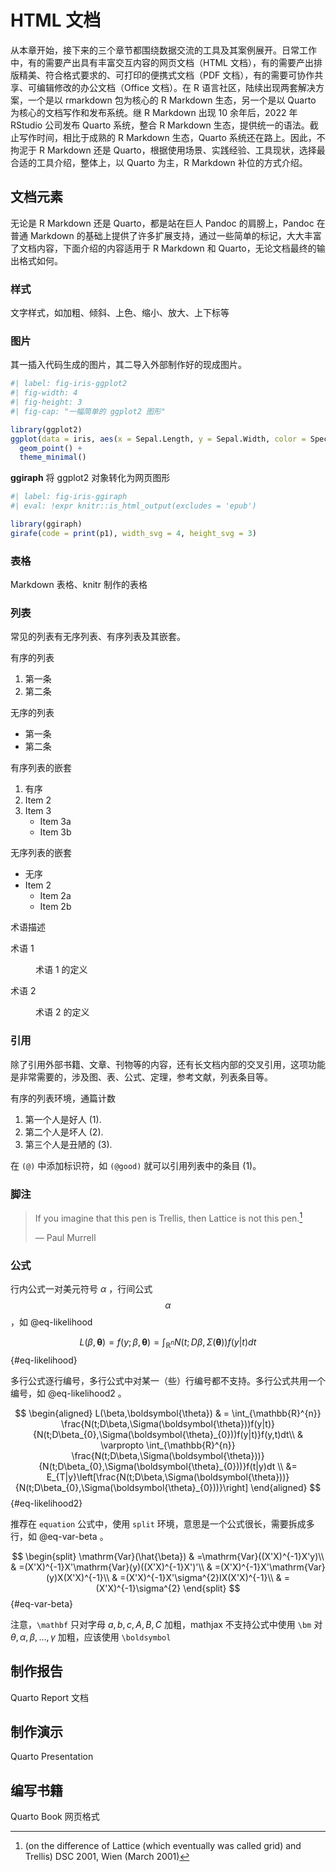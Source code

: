 # HTML 文档 {#sec-documents-html}

从本章开始，接下来的三个章节都围绕数据交流的工具及其案例展开。日常工作中，有的需要产出具有丰富交互内容的网页文档（HTML 文档），有的需要产出排版精美、符合格式要求的、可打印的便携式文档（PDF 文档），有的需要可协作共享、可编辑修改的办公文档（Office 文档）。在 R 语言社区，陆续出现两套解决方案，一个是以 rmarkdown 包为核心的 R Markdown 生态，另一个是以 Quarto 为核心的文档写作和发布系统。继 R Markdown 出现 10 余年后，2022 年 RStudio 公司发布 Quarto 系统，整合 R Markdown 生态，提供统一的语法。截止写作时间，相比于成熟的 R Markdown 生态，Quarto 系统还在路上。因此，不拘泥于 R Markdown 还是 Quarto，根据使用场景、实践经验、工具现状，选择最合适的工具介绍，整体上，以 Quarto 为主，R Markdown 补位的方式介绍。


## 文档元素 {#sec-doc-elements}

无论是 R Markdown 还是 Quarto，都是站在巨人 Pandoc 的肩膀上，Pandoc 在普通 Markdown 的基础上提供了许多扩展支持，通过一些简单的标记，大大丰富了文档内容，下面介绍的内容适用于 R Markdown 和 Quarto，无论文档最终的输出格式如何。


### 样式 {#sec-doc-style}

文字样式，如加粗、倾斜、上色、缩小、放大、上下标等


### 图片 {#sec-doc-figure}

其一插入代码生成的图片，其二导入外部制作好的现成图片。

```r
#| label: fig-iris-ggplot2
#| fig-width: 4
#| fig-height: 3
#| fig-cap: "一幅简单的 ggplot2 图形"

library(ggplot2)
ggplot(data = iris, aes(x = Sepal.Length, y = Sepal.Width, color = Species)) +
  geom_point() +
  theme_minimal()
```

**ggiraph** 将 ggplot2 对象转化为网页图形

```r
#| label: fig-iris-ggiraph
#| eval: !expr knitr::is_html_output(excludes = 'epub')

library(ggiraph)
girafe(code = print(p1), width_svg = 4, height_svg = 3)
```

### 表格 {#sec-doc-table}

Markdown 表格、knitr 制作的表格


### 列表 {#sec-doc-list}

常见的列表有无序列表、有序列表及其嵌套。

有序的列表

1. 第一条
1. 第二条

无序的列表

- 第一条
- 第二条

有序列表的嵌套

  1. 有序
  2. Item 2
  3. Item 3
      + Item 3a
      + Item 3b

无序列表的嵌套

  * 无序
  * Item 2
      + Item 2a
      + Item 2b

术语描述

术语 1

:   术语 1 的定义

术语 2

:   术语 2 的定义


### 引用 {#sec-doc-cross-references}

除了引用外部书籍、文章、刊物等的内容，还有长文档内部的交叉引用，这项功能是非常需要的，涉及图、表、公式、定理，参考文献，列表条目等。

有序的列表环境，通篇计数

(@good)  第一个人是好人 (1).
(@bad)  第二个人是坏人 (2).
(@ugly)  第三个人是丑陋的 (3).

在 `(@)` 中添加标识符，如 `(@good)` 就可以引用列表中的条目 (@good)。


### 脚注 {#sec-doc-footnote}


> If you imagine that this pen is Trellis, then Lattice is not this pen.[^lattice-pen]
>
> --- Paul Murrell

[^lattice-pen]: (on the difference of Lattice (which eventually was called grid) and Trellis) DSC 2001, Wien (March 2001)


### 公式 {#sec-doc-math}

行内公式一对美元符号 $\alpha$ ，行间公式 $$\alpha$$ ，如 @eq-likelihood

$$
L(\beta,\boldsymbol{\theta}) = f(y;\beta,\boldsymbol{\theta}) = \int_{\mathbb{R}^{n}}N(t;D\beta,\Sigma(\boldsymbol{\theta}))f(y|t)dt 
$$ {#eq-likelihood}

多行公式逐行编号，多行公式中对某一（些）行编号都不支持。多行公式共用一个编号，如 @eq-likelihood2 。

$$
\begin{aligned}
L(\beta,\boldsymbol{\theta})
& = \int_{\mathbb{R}^{n}} \frac{N(t;D\beta,\Sigma(\boldsymbol{\theta}))f(y|t)}{N(t;D\beta_{0},\Sigma(\boldsymbol{\theta}_{0}))f(y|t)}f(y,t)dt\\
& \varpropto \int_{\mathbb{R}^{n}} \frac{N(t;D\beta,\Sigma(\boldsymbol{\theta}))}{N(t;D\beta_{0},\Sigma(\boldsymbol{\theta}_{0}))}f(t|y)dt \\
&= E_{T|y}\left[\frac{N(t;D\beta,\Sigma(\boldsymbol{\theta}))}{N(t;D\beta_{0},\Sigma(\boldsymbol{\theta}_{0}))}\right] 
\end{aligned}
$$ {#eq-likelihood2}

推荐在 `equation` 公式中，使用 `split` 环境，意思是一个公式很长，需要拆成多行，如 @eq-var-beta 。

$$
\begin{split}
\mathrm{Var}(\hat{\beta}) & =\mathrm{Var}((X'X)^{-1}X'y)\\
 & =(X'X)^{-1}X'\mathrm{Var}(y)((X'X)^{-1}X')'\\
 & =(X'X)^{-1}X'\mathrm{Var}(y)X(X'X)^{-1}\\
 & =(X'X)^{-1}X'\sigma^{2}IX(X'X)^{-1}\\
 & =(X'X)^{-1}\sigma^{2}
\end{split}
$$ {#eq-var-beta}

注意，`\mathbf` 只对字母 $a,b,c,A,B,C$ 加粗，mathjax 不支持公式中使用 `\bm` 对 $\theta,\alpha,\beta,\ldots,\gamma$ 加粗，应该使用 `\boldsymbol`


## 制作报告 {#sec-quarto-report}


Quarto Report 文档

## 制作演示 {#sec-quarto-presentation}

Quarto Presentation

## 编写书籍 {#sec-quarto-book}

Quarto Book 网页格式

